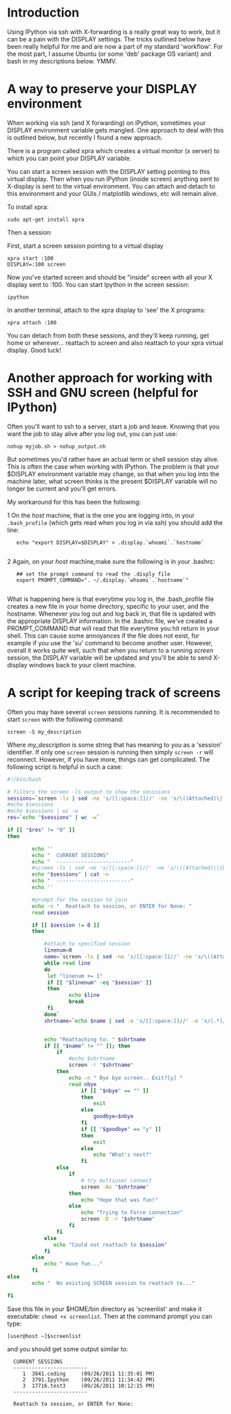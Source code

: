 =Introduction=

Using IPython via ssh with X-forwarding is a really great way to work, but it can be a pain with the DISPLAY settings. The tricks outlined below have been really helpful for me and are now a part of my standard 'workflow'. For the most part, I assume Ubuntu (or some 'deb' package OS variant) and bash in my descriptions below. YMMV.

=A way to preserve your DISPLAY environment=

When working via ssh (and X forwarding) on IPython, sometimes your DISPLAY environment variable gets mangled. One approach to deal with this is outlined below, but recently I found a new approach.

There is a program called xpra which creates a virtual monitor (x 
server) to which you can point your DISPLAY variable.

You can start a screen session with the DISPLAY setting pointing to this 
virtual display. Then when you run IPython (inside screen) anything sent 
to X-display is sent to the virtual environment. You can attach and 
detach to this environment and your GUIs / matplotlib windows, etc will 
remain alive.

To install xpra:

<pre>
sudo apt-get install xpra
</pre>

Then a session:

First, start a screen session pointing to a virtual display
<pre>
xpra start :100
DISPLAY=:100 screen
</pre>

Now you've started screen and should be "inside" screen with all your X display sent to :100. You can start Ipython in the screen session:

<pre>
ipython
</pre>

In another terminal, attach to the xpra display to 'see' the X programs:

<pre>
xpra attach :100
</pre>

You can detach from both these sessions, and they'll keep running, get 
home or wherever... reattach to screen and also reattach to your xpra 
virtual display. Good luck!
 

=Another approach for working with SSH and GNU screen (helpful for IPython)=

Often you'll want to ssh to a server, start a job and leave. Knowing that you want the job to stay alive after you log out, you can just use:

<pre>
nohup myjob.sh > nohup_output.nh
</pre>

But sometimes you'd rather have an actual term or shell session stay alive. This is often the case when working with IPython. The problem is that your $DISPLAY environment variable may change, so that when you log into the machine later, what screen thinks is the present $DISPLAY variable will no longer be current and you'll get errors.

My workaround for this has been the following:

1 On the ''host'' machine, that is the one you are logging into, in your <code>.bash_profile </code> (which gets read when you log in via ssh) you should add the line:
  <pre>
   echo "export DISPLAY=$DISPLAY" > .display.`whoami`.`hostname`
  </pre>

2 Again, on your ''host'' machine,make sure the following is in your .bashrc:
  <pre>
   ## set the prompt command to read the .disply file
   export PROMPT_COMMAND=". ~/.display.`whoami`.`hostname`"
  </pre>


What is happening here is that everytime you log in, the .bash_profile file creates a new file in your home directory, specific to your user, and the hostname. Whenever you log out and log back in, that file is updated with the appropriate DISPLAY information. In the .bashrc file, we've created a PROMPT_COMMAND that will read that file everytime you hit return in your shell. This can cause some annoyances if the file does not exist, for example if you use the 'su' command to become another user. However, overall it works quite well, such that when you return to a running ''screen'' session, the DISPLAY variable will be updated and you'll be able to send X-display windows back to your client machine.

=A script for keeping track of screens=

Often you may have several <code>screen</code> sessions running. It is recommended to start <code>screen</code> with the following command:
<pre>
screen -S my_description
</pre>

Where ''my_description'' is some string that has meaning to you as a 'session' identifier. If only one <code>screen</code> session is running then simply <code>screen -r</code> will reconnect. However, if you have more, things can get complicated. The following script is helpful in such a case:
<source lang='bash'>
#!/bin/bash

# filters the screen -ls output to show the sesssions
sessions=`screen -ls | sed -ne 's/[[:space:]]//' -ne 's/\((Attached)\|(Detached)\|(Multi, detached)\|(Multi, attached)\)// p'`
#echo $sessions
#echo $sessions | wc -w
res=`echo "$sessions" | wc -w`

if [[ "$res" != "0" ]]
then

        echo ''
        echo "  CURRENT SESSIONS"
        echo "  ------------------------"
        #screen -ls | sed -ne 's/[[:space:]]//' -ne 's/\((Attached)\|(Detached)\)// p' | cat -n
        echo "$sessions" | cat -n
        echo "  ------------------------"
        echo ''

        #prompt for the session to join
        echo -n "  Reattach to session, or ENTER for None: "
        read session

        if [[ $session != 0 ]]
        then

            #attach to specified session
            linenum=0
            name=`screen -ls | sed -ne 's/[[:space:]]//' -ne 's/\((Attached)\|(Detached)\|(Multi, detached)\|(Multi, attached)\)// p' |
            while read line
            do
             let "linenum += 1"
             if [[ "$linenum" -eq "$session" ]]
             then
                    echo $line
                    break
             fi
            done`
            shrtname=`echo $name | sed -e 's/[[:space:]]//' -e 's/(.*)//' -e 's/\t//g'`


            echo "Reattaching to: " $shrtname
            if [[ "$name" != "" ]]; then
                if  
                    #echo $shrtname
                    screen -r "$shrtname"
                then
                    echo -n " Bye bye screen.. Exit?[y] "
                    read nbye
                        if [[ "$nbye" == "" ]]
                        then 
                            exit
                        else
                            goodbye=$nbye
                        fi  
                        if [[ "$goodbye" == "y" ]]
                        then
                            exit
                        else
                            echo "What's next?"
                        fi  
                else
                    if  
                        # try multiuser connect
                        screen -Ax "$shrtname"
                    then
                        echo "Hope that was fun!"
                    else
                        echo "Trying to Force connection"
                        screen -D -r "$shrtname"
                    fi  
                fi  
            else
               echo "Could not reattach to $session"
            fi  
        else
            echo " Have fun..."
        fi  
else
        echo "  No existing SCREEN session to reattach to..."

fi

</source>


Save this file in your $HOME/bin directory as 'screenlist' and make it executable: <code>chmod +x screenlist</code>. Then at the command prompt you can type:
<pre>
[user@host ~]$screenlist 
</pre>

and you should get some output similar to:
<pre>
  CURRENT SESSIONS
  ------------------------
     1  3841.coding     (09/26/2011 11:35:01 PM)
     2  3791.Ipython    (09/26/2011 11:34:42 PM)
     3  17716.test3     (09/26/2011 10:12:15 PM)
  ------------------------

  Reattach to session, or ENTER for None: 

</pre>